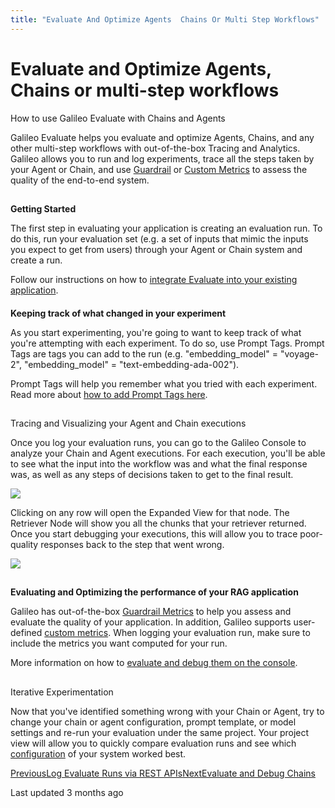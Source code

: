 ```yaml
---
title: "Evaluate And Optimize Agents  Chains Or Multi Step Workflows"
---
```


# Evaluate and Optimize Agents, Chains or multi-step workflows

How to use Galileo Evaluate with Chains and Agents

Galileo Evaluate helps you evaluate and optimize Agents, Chains, and any other multi-step workflows with out-of-the-box Tracing and Analytics. Galileo allows you to run and log experiments, trace all the steps taken by your Agent or Chain, and use [Guardrail](/galileo/gen-ai-studio-products/guardrail-store) or [Custom Metrics](/galileo/gen-ai-studio-products/galileo-evaluate/how-to/choosing-your-guardrail-metrics) to assess the quality of the end-to-end system.

## 

[](#getting-started)

**Getting Started**

The first step in evaluating your application is creating an evaluation run. To do this, run your evaluation set (e.g. a set of inputs that mimic the inputs you expect to get from users) through your Agent or Chain system and create a run.

Follow our instructions on how to [integrate Evaluate into your existing application](/galileo/gen-ai-studio-products/galileo-evaluate/quickstart/integrating-evaluate-into-my-existing-application).

#### 

[](#keeping-track-of-what-changed-in-your-experiment)

**Keeping track of what changed in your experiment**

As you start experimenting, you're going to want to keep track of what you're attempting with each experiment. To do so, use Prompt Tags. Prompt Tags are tags you can add to the run (e.g. "embedding\_model" = "voyage-2", "embedding\_model" = "text-embedding-ada-002").

Prompt Tags will help you remember what you tried with each experiment. Read more about [how to add Prompt Tags here](/galileo/gen-ai-studio-products/galileo-evaluate/how-to/adding-tags-to-prompt-runs).

## 

[](#tracing-and-visualizing-your-agent-and-chain-executions)

Tracing and Visualizing your Agent and Chain executions

Once you log your evaluation runs, you can go to the Galileo Console to analyze your Chain and Agent executions. For each execution, you'll be able to see what the input into the workflow was and what the final response was, as well as any steps of decisions taken to get to the final result.

![](https://docs.rungalileo.io/~gitbook/image?url=https%3A%2F%2F1924900477-files.gitbook.io%2F%7E%2Ffiles%2Fv0%2Fb%2Fgitbook-x-prod.appspot.com%2Fo%2Fspaces%252F4jVWiQpRqmi04OnqZmn2%252Fuploads%252FPuiguDDf32H3iKazludv%252Fimage.png%3Falt%3Dmedia%26token%3D129be0ce-aaec-4203-b319-a9226e0f50f0&width=768&dpr=4&quality=100&sign=e0fdd0c3&sv=1)

Clicking on any row will open the Expanded View for that node. The Retriever Node will show you all the chunks that your retriever returned. Once you start debugging your executions, this will allow you to trace poor-quality responses back to the step that went wrong.

![](https://docs.rungalileo.io/~gitbook/image?url=https%3A%2F%2F1924900477-files.gitbook.io%2F%7E%2Ffiles%2Fv0%2Fb%2Fgitbook-x-prod.appspot.com%2Fo%2Fspaces%252F4jVWiQpRqmi04OnqZmn2%252Fuploads%252FpNbE9f8mSkyhIHZowxbR%252Fimage.png%3Falt%3Dmedia%26token%3D9db3f1a5-228a-4f76-9904-e2902bdab8cc&width=768&dpr=4&quality=100&sign=deac2ecb&sv=1)

## 

[](#evaluating-and-optimizing-the-performance-of-your-rag-application)

**Evaluating and Optimizing the performance of your RAG application**

Galileo has out-of-the-box [Guardrail Metrics](/galileo/gen-ai-studio-products/guardrail-store) to help you assess and evaluate the quality of your application. In addition, Galileo supports user-defined [custom metrics](/galileo/gen-ai-studio-products/galileo-evaluate/how-to/choosing-your-guardrail-metrics). When logging your evaluation run, make sure to include the metrics you want computed for your run.

More information on how to [evaluate and debug them on the console](/galileo/gen-ai-studio-products/galileo-evaluate/how-to/using-prompt-with-chains-or-multi-step-workflows/evaluating-and-debugging-chains).

## 

[](#iterative-experimentation)

Iterative Experimentation

Now that you've identified something wrong with your Chain or Agent, try to change your chain or agent configuration, prompt template, or model settings and re-run your evaluation under the same project. Your project view will allow you to quickly compare evaluation runs and see which [configuration](/galileo/gen-ai-studio-products/galileo-evaluate/how-to/using-prompt-with-chains-or-multi-step-workflows#keeping-track-of-what-changed-in-your-experiment) of your system worked best.

[PreviousLog Evaluate Runs via REST APIs](/galileo/gen-ai-studio-products/galileo-evaluate/how-to/log-evaluate-runs-via-rest-apis)[NextEvaluate and Debug Chains](/galileo/gen-ai-studio-products/galileo-evaluate/how-to/using-prompt-with-chains-or-multi-step-workflows/evaluating-and-debugging-chains)

Last updated 3 months ago